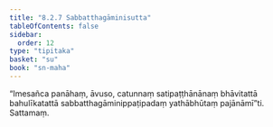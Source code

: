 ```yaml
---
title: "8.2.7 Sabbatthagāminisutta"
tableOfContents: false
sidebar:
  order: 12
type: "tipitaka"
basket: "su"
book: "sn-maha"
---
```



<DynamicBreadcrumb />

<Division number="915" book="sn-maha" bookNo="14" page="266">

<Paragraph number="1605" book="sn-maha">
“Imesañca panāhaṃ, āvuso, catunnaṃ satipaṭṭhānānaṃ bhāvitattā bahulīkatattā sabbatthagāminippaṭipadaṃ yathābhūtaṃ pajānāmī”ti.

</Paragraph>
</Division>

<Paragraph number="1606" type="center" book="sn-maha">
Sattamaṃ.
</Paragraph>